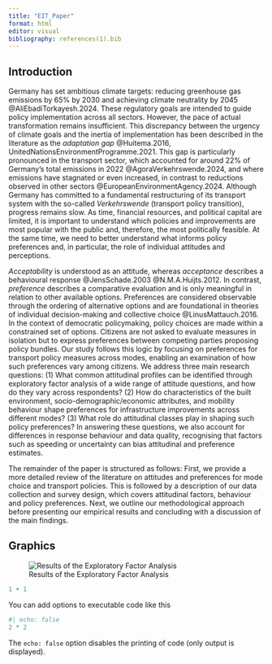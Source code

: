 ```yaml
---
title: "EIT_Paper"
format: html
editor: visual
bibliography: references(1).bib
---
```


## Introduction

Germany has set ambitious climate targets: reducing greenhouse gas emissions by 65% by 2030 and achieving climate neutrality by 2045 @AliEbadiTorkayesh.2024. These regulatory goals are intended to guide policy implementation across all sectors. However, the pace of actual transformation remains insufficient. This discrepancy between the urgency of climate goals and the inertia of implementation has been described in the literature as the *adaptation gap* @Huitema.2016, UnitedNationsEnvironmentProgramme.2021. This gap is particularly pronounced in the transport sector, which accounted for around 22% of Germany’s total emissions in 2022 @AgoraVerkehrswende.2024, and where emissions have stagnated or even increased, in contrast to reductions observed in other sectors @EuropeanEnvironmentAgency.2024. Although Germany has committed to a fundamental restructuring of its transport system with the so-called *Verkehrswende* (transport policy transition), progress remains slow. As time, financial resources, and political capital are limited, it is important to understand which policies and improvements are most popular with the public and, therefore, the most politically feasible. At the same time, we need to better understand what informs policy preferences and, in particular, the role of individual attitudes and perceptions.

*Acceptability* is understood as an attitude, whereas *acceptance* describes a behavioural response @JensSchade.2003 @N.M.A.Huijts.2012. In contrast, *preference* describes a comparative evaluation and is only meaningful in relation to other available options. Preferences are considered observable through the ordering of alternative options and are foundational in theories of individual decision-making and collective choice @LinusMattauch.2016. In the context of democratic policymaking, policy choices are made within a constrained set of options. Citizens are not asked to evaluate measures in isolation but to express preferences between competing parties proposing policy bundles. Our study follows this logic by focusing on preferences for transport policy measures across modes, enabling an examination of how such preferences vary among citizens. We address three main research questions: (1) What common attitudinal profiles can be identified through exploratory factor analysis of a wide range of attitude questions, and how do they vary across respondents? (2) How do characteristics of the built environment, socio-demographic/economic attributes, and mobility behaviour shape preferences for infrastructure improvements across different modes? (3) What role do attitudinal classes play in shaping such policy preferences? In answering these questions, we also account for differences in response behaviour and data quality, recognising that factors such as speeding or uncertainty can bias attitudinal and preference estimates.

The remainder of the paper is structured as follows: First, we provide a more detailed review of the literature on attitudes and preferences for mode choice and transport policies. This is followed by a description of our data collection and survey design, which covers attitudinal factors, behaviour and policy preferences. Next, we outline our methodological approach before presenting our empirical results and concluding with a discussion of the main findings.

## Graphics

![Results of the Exploratory Factor Analysis](images/Parallel_Analysis_F4.png)

```r
1 + 1
```

You can add options to executable code like this

```r
#| echo: false
2 * 2
```

The `echo: false` option disables the printing of code (only output is displayed).
